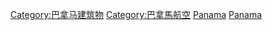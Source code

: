 {{Commonscat|Airports in Panama}}

[[Category:巴拿马建筑物|Category:巴拿马建筑物]]
[[Category:巴拿馬航空|Category:巴拿馬航空]]
[[Category:各国机场|Panama]]
[[Category:北美洲機場|Panama]]